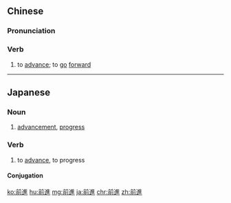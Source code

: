 {{also|前进}}
==Chinese==
{{zh-forms|s=前进}}

===Pronunciation===
{{zh-pron
|m=qiánjìn
|c=cin4 zeon3
|h=pfs=chhièn-chin
|mn=chiân-chìn/twv:chêng-chìn
|cat=v
}}

===Verb===
{{zh-verb}}

# to [[advance]]; to [[go]] [[forward]]

{{zh-cat|Elementary}}

----

==Japanese==
{{ja-kanjitab|ぜん|しん|yomi=o}}

===Noun===
{{ja-noun|ぜんしん}}

# [[advancement]], [[progress]]

===Verb===
{{ja-verb-suru|ぜんしん}}

# to [[advance]], to progress

====Conjugation====
{{ja-suru|ぜんしん}}

[[ko:前進]]
[[hu:前進]]
[[mg:前進]]
[[ja:前進]]
[[chr:前進]]
[[zh:前進]]